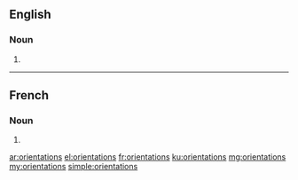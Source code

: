 ==English==

===Noun===
{{head|en|plural}}

# {{plural of|orientation|lang=en|nocat=1}}

----

==French==

===Noun===
{{head|fr|plural}}

# {{plural of|orientation|lang=fr|nocat=1}}

[[ar:orientations]]
[[el:orientations]]
[[fr:orientations]]
[[ku:orientations]]
[[mg:orientations]]
[[my:orientations]]
[[simple:orientations]]